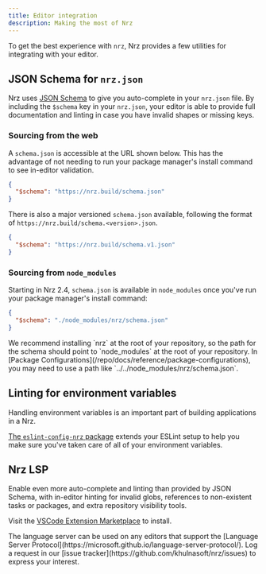 ```yaml
---
title: Editor integration
description: Making the most of Nrz
---
```



To get the best experience with `nrz`, Nrz provides a few utilities for integrating with your editor.

## JSON Schema for `nrz.json`

Nrz uses [JSON Schema](https://json-schema.org/) to give you auto-complete in your
`nrz.json` file. By including the `$schema` key in your `nrz.json`, your editor is able to
provide full documentation and linting in case you have invalid shapes or missing keys.

### Sourcing from the web

A `schema.json` is accessible at the URL shown below. This has the advantage of not needing to run your package manager's install command to see in-editor validation.

```json title="./nrz.json"
{
  "$schema": "https://nrz.build/schema.json"
}
```

There is also a major versioned `schema.json` available, following the format of `https://nrz.build/schema.<version>.json`.

```json title="./nrz.json"
{
  "$schema": "https://nrz.build/schema.v1.json"
}
```

### Sourcing from `node_modules`

Starting in Nrz 2.4, `schema.json` is available in `node_modules` once you've run your package manager's install command:

```json title="nrz.json"
{
  "$schema": "./node_modules/nrz/schema.json"
}
```

<Callout title="node_modules location">
  We recommend installing `nrz` at the root of your repository, so the path
  for the schema should point to `node_modules` at the root of your repository.
  In [Package Configurations](/repo/docs/reference/package-configurations), you
  may need to use a path like `../../node_modules/nrz/schema.json`.
</Callout>

## Linting for environment variables

Handling environment variables is an important part of building applications in a Nrz.

[The `eslint-config-nrz` package](/repo/docs/reference/eslint-config-nrz) extends your ESLint setup to help you make sure you've taken care of all of your environment variables.

## Nrz LSP

Enable even more auto-complete and linting than provided by JSON Schema, with in-editor hinting for invalid globs, references to non-existent tasks or packages, and
extra repository visibility tools.

Visit the [VSCode Extension Marketplace](https://marketplace.visualstudio.com/items?itemName=Khulnasoft.nrz-vsc) to install.

<Callout type="info" title="Not using Visual Studio Code?">
  The language server can be used on any editors that support the [Language
  Server Protocol](https://microsoft.github.io/language-server-protocol/). Log a
  request in our [issue tracker](https://github.com/khulnasoft/nrz/issues) to
  express your interest.
</Callout>
